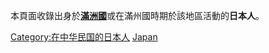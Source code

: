 本頁面收錄出身於'''[[滿洲國|滿洲國]]'''或在滿州國時期於該地區活動的'''日本人'''。

[[Category:在中华民国的日本人|Category:在中华民国的日本人]]
[[Category:各族群滿洲國人|Japan]]